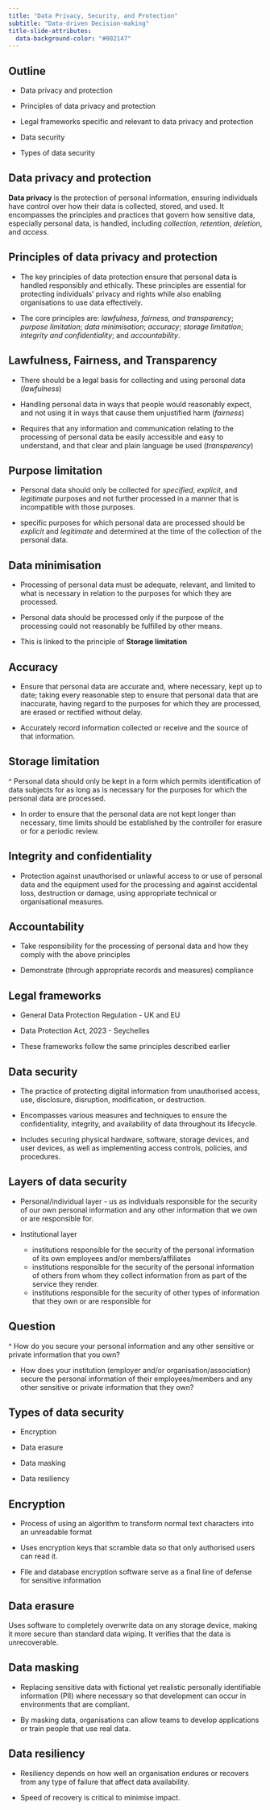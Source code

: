 ```yaml
---
title: "Data Privacy, Security, and Protection"
subtitle: "Data-driven Decision-making"
title-slide-attributes: 
  data-background-color: "#002147"
---
```


## Outline

* Data privacy and protection

* Principles of data privacy and protection

* Legal frameworks specific and relevant to data privacy and protection

* Data security

* Types of data security

## Data privacy and protection {.center}

**Data privacy** is the protection of personal information, ensuring individuals have control over how their data is collected, stored, and used. It encompasses the principles and practices that govern how sensitive data, especially personal data, is handled, including _collection_, _retention_, _deletion_, and _access_. 

## Principles of data privacy and protection

* The key principles of data protection ensure that personal data is handled responsibly and ethically. These principles are essential for protecting individuals' privacy and rights while also enabling organisations to use data effectively. 

* The core principles are: _lawfulness, fairness, and transparency_; _purpose limitation_; _data minimisation_; _accuracy_; _storage limitation_; _integrity and confidentiality_; and _accountability_.

## Lawfulness, Fairness, and Transparency

* There should be a legal basis for collecting and using personal data (_lawfulness_)

* Handling personal data in ways that people would reasonably expect, and not using it in ways that cause them unjustified harm (_fairness_)

* Requires that any information and communication relating to the processing of personal data be easily accessible and easy to understand, and that clear and plain language be used (_transparency_)

## Purpose limitation

* Personal data should only be collected for _specified_, _explicit_, and _legitimate_ purposes and not further processed in a manner that is incompatible with those purposes.

* specific purposes for which personal data are processed should be _explicit_ and _legitimate_ and determined at the time of the collection of the personal data.

## Data minimisation

* Processing of personal data must be adequate, relevant, and limited to what is necessary in relation to the purposes for which they are processed. 

* Personal data should be processed only if the purpose of the processing could not reasonably be fulfilled by other means. 

* This is linked to the principle of **Storage limitation**

## Accuracy

* Ensure that personal data are accurate and, where necessary, kept up to date; taking every reasonable step to ensure that personal data that are inaccurate, having regard to the purposes for which they are processed, are erased or rectified without delay. 

* Accurately record information collected or receive and the source of that information.

## Storage limitation

^ Personal data should only be kept in a form which permits identification of data subjects for as long as is necessary for the purposes for which the personal data are processed. 

* In order to ensure that the personal data are not kept longer than necessary, time limits should be established by the controller for erasure or for a periodic review.

## Integrity and confidentiality

* Protection against unauthorised or unlawful access to or use of personal data and the equipment used for the processing and against accidental loss, destruction or damage, using appropriate technical or organisational measures.

## Accountability

* Take responsibility for the processing of personal data and how they comply with the above principles

* Demonstrate (through appropriate records and measures) compliance

## Legal frameworks

* General Data Protection Regulation - UK and EU

* Data Protection Act, 2023 - Seychelles

* These frameworks follow the same principles described earlier

## Data security

* The practice of protecting digital information from unauthorised access, use, disclosure, disruption, modification, or destruction.

* Encompasses various measures and techniques to ensure the confidentiality, integrity, and availability of data throughout its lifecycle. 

* Includes securing physical hardware, software, storage devices, and user devices, as well as implementing access controls, policies, and procedures.

## Layers of data security

* Personal/individual layer - us as individuals responsible for the security of our own personal information and any other information that we own or are responsible for.

* Institutional layer

    * institutions responsible for the security of the personal information of its own employees and/or members/affiliates
    * institutions responsible for the security of the personal information of others from whom they collect information from as part of the service they render.
    * institutions responsible for the security of other types of information that they own or are responsible for

## Question

^ How do you secure your personal information and any other sensitive or private information that you own?

* How does your institution (employer and/or organisation/association) secure the personal information of their employees/members and any other sensitive or private information that they own?

## Types of data security

* Encryption

* Data erasure

* Data masking

* Data resiliency

## Encryption

* Process of using an algorithm to transform normal text characters into an unreadable format

* Uses encryption keys that scramble data so that only authorised users can read it. 

* File and database encryption software serve as a final line of defense for sensitive information

## Data erasure {.center}

Uses software to completely overwrite data on any storage device, making it more secure than standard data wiping. It verifies that the data is unrecoverable.

## Data masking

* Replacing sensitive data with fictional yet realistic personally identifiable information (PII) where necessary so that development can occur in environments that are compliant.

* By masking data, organisations can allow teams to develop applications or train people that use real data.

## Data resiliency

* Resiliency depends on how well an organisation endures or recovers from any type of failure that affect data availability. 

* Speed of recovery is critical to minimise impact.

